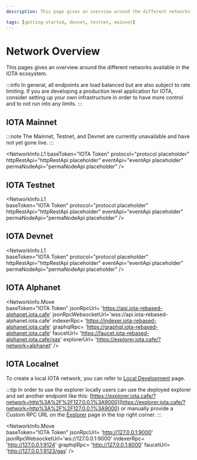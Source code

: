 ```yaml
---
description: This page gives an overview around the different networks available in the IOTA ecosystem.

tags: [getting-started, devnet, testnet, mainnet]
---
```


# Network Overview

This pages gives an overview around the different networks available in the IOTA ecosystem.


:::info
In general, all endpoints are load balanced but are also subject to rate limiting. If you are developing a production level application for IOTA, consider setting up your own infrastructure in order to have more control and to not run into any limits.
:::

## IOTA Mainnet

:::note
The Mainnet, Testnet, and Devnet are currently unavailable and have not yet gone live.
:::

<NetworkInfo.L1 
  baseToken="IOTA Token" 
  protocol="protocol placeholder" 
  httpRestApi="httpRestApi placeholder"
  eventApi="eventApi placeholder"
  permaNodeApi="permaNodeApi placeholder"
/>

## IOTA Testnet

<NetworkInfo.L1  
  baseToken="IOTA Token" 
  protocol="protocol placeholder" 
  httpRestApi="httpRestApi placeholder"
  eventApi="eventApi placeholder"
  permaNodeApi="permaNodeApi placeholder"
/>

## IOTA Devnet

<NetworkInfo.L1  
  baseToken="IOTA Token" 
  protocol="protocol placeholder" 
  httpRestApi="httpRestApi placeholder"
  eventApi="eventApi placeholder"
  permaNodeApi="permaNodeApi placeholder"
/>

## IOTA Alphanet

<NetworkInfo.Move  
    baseToken="IOTA Token" 
    jsonRpcUrl= 'https://api.iota-rebased-alphanet.iota.cafe'
    jsonRpcWebsocketUrl='wss://api.iota-rebased-alphanet.iota.cafe'
    indexerRpc= 'https://indexer.iota-rebased-alphanet.iota.cafe'
    graphqlRpc= 'https://graphql.iota-rebased-alphanet.iota.cafe'
    faucetUrl= 'https://faucet.iota-rebased-alphanet.iota.cafe/gas'
    explorerUrl= 'https://explorer.iota.cafe/?network=alphanet'
/>

## IOTA Localnet

To create a local IOTA network, you can refer to [Local Development](/developer/getting-started/local-network) page.

:::tip
In order to use the explorer locally users can use the deployed explorer and set another endpoint like this: [https://explorer.iota.cafe/?network=http%3A%2F%2F127.0.0.1%3A9000](https://explorer.iota.cafe/?network=http%3A%2F%2F127.0.0.1%3A9000) or manually provide a Custom RPC URL on the [Explorer](https://explorer.iota.cafe/) page in the top right corner.
:::

<NetworkInfo.Move  
    baseToken="IOTA Token" 
    jsonRpcUrl= 'http://127.0.0.1:9000'
    jsonRpcWebsocketUrl='ws://127.0.0.1:9000'
    indexerRpc= 'http://127.0.0.1:9124'
    graphqlRpc= 'http://127.0.0.1:8000'
    faucetUrl= 'http://127.0.0.1:9123/gas'
/>
